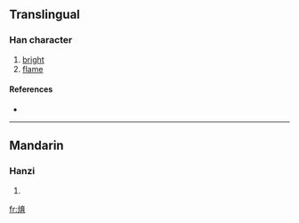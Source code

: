 ==Translingual==

===Han character===
{{Han char|rn=86|rad=火|as=08|sn=12|four=|canj=火卜戈月 (FYIB)}}

# [[bright]]
# [[flame]]

====References====
* {{Han ref|kx=0675.090|dkj=19146|hdz=32211.010|uh=7134|ud=28980}}

----

==Mandarin==

===Hanzi===
{{cmn-hanzi|pin=[[shén]] ([[shen2]]), [[yù]] ([[yu4]])|wg=shen<sup>2</sup>, yü<sup>4</sup>}}

# {{defn|Mandarin}}

[[fr:焴]]